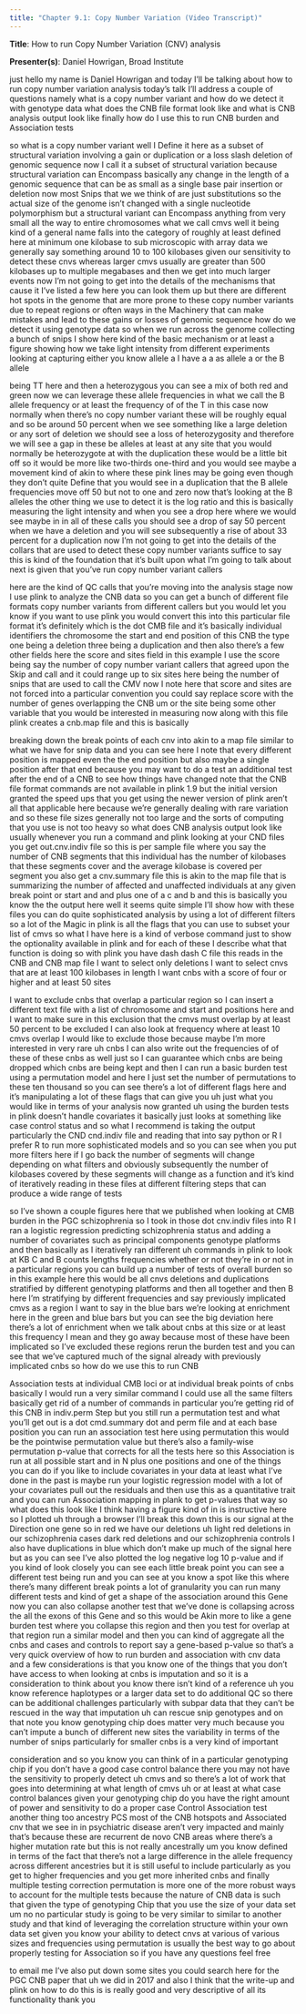 ```yaml
---
title: "Chapter 9.1: Copy Number Variation (Video Transcript)"
---
```


**Title**: How to run Copy Number Variation (CNV) analysis

**Presenter(s)**: Daniel Howrigan, Broad Institute

just hello my name is Daniel Howrigan and today I'll be talking about how to run copy number variation analysis today's talk I'll address a couple of questions namely what is a copy number variant and how do we detect it with genotype data what does the CNB file format look like and what is CNB analysis output look like finally how do I use this to run CNB burden and Association tests

so what is a copy number variant well I Define it here as a subset of structural variation involving a gain or duplication or a loss slash deletion of genomic sequence now I call it a subset of structural variation because structural variation can Encompass basically any change in the length of a genomic sequence that can be as small as a single base pair insertion or deletion now most Snips that we we think of are just substitutions so the actual size of the genome isn't changed with a single nucleotide polymorphism but a structural variant can Encompass anything from very small all the way to entire chromosomes what we call cmvs well it being kind of a general name falls into the category of roughly at least defined here at minimum one kilobase to sub microscopic with array data we generally say something around 10 to 100 kilobases given our sensitivity to detect these cnvs whereas larger cmvs usually are greater than 500 kilobases up to multiple megabases and then we get into much larger events now I'm not going to get into the details of the mechanisms that cause it I've listed a few here you can look them up but there are different hot spots in the genome that are more prone to these copy number variants due to repeat regions or often ways in the Machinery that can make mistakes and lead to these gains or losses of genomic sequence how do we detect it using genotype data so when we run across the genome collecting a bunch of snips I show here kind of the basic mechanism or at least a figure showing how we take light intensity from different experiments looking at capturing either you know allele a I have a a as allele a or the B allele

being TT here and then a heterozygous you can see a mix of both red and green now we can leverage these allele frequencies in what we call the B allele frequency or at least the frequency of of the T in this case now normally when there's no copy number variant these will be roughly equal and so be around 50 percent when we see something like a large deletion or any sort of deletion we should see a loss of heterozygosity and therefore we will see a gap in these be alleles at least at any site that you would normally be heterozygote at with the duplication these would be a little bit off so it would be more like two-thirds one-third and you would see maybe a movement kind of akin to where these pink lines may be going even though they don't quite Define that you would see in a duplication that the B allele frequencies move off 50 but not to one and zero now that's looking at the B alleles the other thing we use to detect it is the log ratio and this is basically measuring the light intensity and when you see a drop here where we would see maybe in in all of these calls you should see a drop of say 50 percent when we have a deletion and you will see subsequently a rise of about 33 percent for a duplication now I'm not going to get into the details of the collars that are used to detect these copy number variants suffice to say this is kind of the foundation that it's built upon what I'm going to talk about next is given that you've run copy number variant callers

here are the kind of QC calls that you're moving into the analysis stage now I use plink to analyze the CNB data so you can get a bunch of different file formats copy number variants from different callers but you would let you know if you want to use plink you would convert this into this particular file format it's definitely which is the dot CMB file and it's basically individual identifiers the chromosome the start and end position of this CNB the type one being a deletion three being a duplication and then also there's a few other fields here the score and sites field in this example I use the score being say the number of copy number variant callers that agreed upon the Skip and call and it could range up to six sites here being the number of snips that are used to call the CMV now I note here that score and sites are not forced into a particular convention you could say replace score with the number of genes overlapping the CNB um or the site being some other variable that you would be interested in measuring now along with this file plink creates a cnb.map file and this is basically

breaking down the break points of each cnv into akin to a map file similar to what we have for snip data and you can see here I note that every different position is mapped even the the end position but also maybe a single position after that end because you may want to do a test an additional test after the end of a CNB to see how things have changed note that the CNB file format commands are not available in plink 1.9 but the initial version granted the speed ups that you get using the newer version of plink aren't all that applicable here because we're generally dealing with rare variation and so these file sizes generally not too large and the sorts of computing that you use is not too heavy so what does CNB analysis output look like usually whenever you run a command and plink looking at your CND files you get out.cnv.indiv file so this is per sample file where you say the number of CNB segments that this individual has the number of kilobases that these segments cover and the average kilobase is covered per segment you also get a cnv.summary file this is akin to the map file that is summarizing the number of affected and unaffected individuals at any given break point or start and and plus one of a c and b and this is basically you know the the output here well it seems quite simple I'll show how with these files you can do quite sophisticated analysis by using a lot of different filters so a lot of the Magic in plink is all the flags that you can use to subset your list of cmvs so what I have here is a kind of verbose command just to show the optionality available in plink and for each of these I describe what that function is doing so with plink you have dash dash C file this reads in the CNB and CNB map file I want to select only deletions I want to select cnvs that are at least 100 kilobases in length I want cnbs with a score of four or higher and at least 50 sites

I want to exclude cnbs that overlap a particular region so I can insert a different text file with a list of chromosome and start and positions here and I want to make sure in this exclusion that the cmvs must overlap by at least 50 percent to be excluded I can also look at frequency where at least 10 cmvs overlap I would like to exclude those because maybe I'm more interested in very rare uh cnbs I can also write out the frequencies of of these of these cnbs as well just so I can guarantee which cnbs are being dropped which cnbs are being kept and then I can run a basic burden test using a permutation model and here I just set the number of permutations to these ten thousand so you can see there's a lot of different flags here and it's manipulating a lot of these flags that can give you uh just what you would like in terms of your analysis now granted uh using the burden tests in plink doesn't handle covariates it basically just looks at something like case control status and so what I recommend is taking the output particularly the CND cnd.indiv file and reading that into say python or R I prefer R to run more sophisticated models and so you can see when you put more filters here if I go back the number of segments will change depending on what filters and obviously subsequently the number of kilobases covered by these segments will change as a function and it's kind of iteratively reading in these files at different filtering steps that can produce a wide range of tests

so I've shown a couple figures here that we published when looking at CMB burden in the PGC schizophrenia so I took in those dot cnv.indiv files into R I ran a logistic regression predicting schizophrenia status and adding a number of covariates such as principal components genotype platforms and then basically as I iteratively ran different uh commands in plink to look at KB C and B counts lengths frequencies whether or not they're in or not in a particular regions you can build up a number of tests of overall burden so in this example here this would be all cnvs deletions and duplications stratified by different genotyping platforms and then all together and then B here I'm stratifying by different frequencies and say previously implicated cmvs as a region I want to say in the blue bars we're looking at enrichment here in the green and blue bars but you can see the big deviation here there's a lot of enrichment when we talk about cnbs at this size or at least this frequency I mean and they go away because most of these have been implicated so I've excluded these regions rerun the burden test and you can see that we've captured much of the signal already with previously implicated cnbs so how do we use this to run CNB

Association tests at individual CMB loci or at individual break points of cnbs basically I would run a very similar command I could use all the same filters basically get rid of a number of commands in particular you're getting rid of this CNB in indiv.perm Step but you still run a permutation test and what you'll get out is a dot cmd.summary dot and perm file and at each base position you can run an association test here using permutation this would be the pointwise permutation value but there's also a family-wise permutation p-value that corrects for all the tests here so this Association is run at all possible start and in N plus one positions and one of the things you can do if you like to include covariates in your data at least what I've done in the past is maybe run your logistic regression model with a lot of your covariates pull out the residuals and then use this as a quantitative trait and you can run Association mapping in plank to get p-values that way so what does this look like I think having a figure kind of in is instructive here so I plotted uh through a browser I'll break this down this is our signal at the Direction one gene so in red we have our deletions uh light red deletions in our schizophrenia cases dark red deletions and our schizophrenia controls I also have duplications in blue which don't make up much of the signal here but as you can see I've also plotted the log negative log 10 p-value and if you kind of look closely you can see each little break point you can see a different test being run and you can see at you know a spot like this where there's many different break points a lot of granularity you can run many different tests and kind of get a shape of the association around this Gene now you can also collapse another test that we've done is collapsing across the all the exons of this Gene and so this would be Akin more to like a gene burden test where you collapse this region and then you test for overlap at that region run a similar model and then you can kind of aggregate all the cnbs and cases and controls to report say a gene-based p-value so that's a very quick overview of how to run burden and association with cnv data and a few considerations is that you know one of the things that you don't have access to when looking at cnbs is imputation and so it is a consideration to think about you know there isn't kind of a reference uh you know reference haplotypes or a larger data set to do additional QC so there can be additional challenges particularly with subpar data that they can't be rescued in the way that imputation uh can rescue snip genotypes and on that note you know genotyping chip does matter very much because you can't impute a bunch of different new sites the variability in terms of the number of snips particularly for smaller cnbs is a very kind of important

consideration and so you know you can think of in a particular genotyping chip if you don't have a good case control balance there you may not have the sensitivity to properly detect uh cmvs and so there's a lot of work that goes into determining at what length of cmvs uh or at least at what case control balances given your genotyping chip do you have the right amount of power and sensitivity to do a proper case Control Association test another thing too ancestry PCS most of the CNB hotspots and Associated cnv that we see in in psychiatric disease aren't very impacted and mainly that's because these are recurrent de novo CNB areas where there's a higher mutation rate but this is not really ancestrally um you know defined in terms of the fact that there's not a large difference in the allele frequency across different ancestries but it is still useful to include particularly as you get to higher frequencies and you get more inherited cnbs and finally multiple testing correction permutation is more one of the more robust ways to account for the multiple tests because the nature of CNB data is such that given the type of genotyping Chip that you use the size of your data set um no no particular study is going to be very similar to similar to another study and that kind of leveraging the correlation structure within your own data set given you know your ability to detect cnvs at various of various sizes and frequencies using permutation is usually the best way to go about properly testing for Association so if you have any questions feel free

to email me I've also put down some sites you could search here for the PGC CNB paper that uh we did in 2017 and also I think that the write-up and plink on how to do this is is really good and very descriptive of all its functionality thank you
